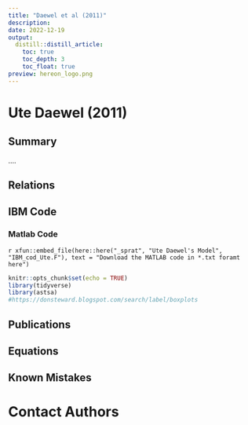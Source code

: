 ```yaml
---
title: "Daewel et al (2011)"
description:
date: 2022-12-19
output:
  distill::distill_article:
    toc: true
    toc_depth: 3
    toc_float: true
preview: hereon_logo.png
---
```



# Ute Daewel (2011) 

## Summary
....


## Relations


## IBM Code

### Matlab Code
<div class="contributor_org">
`r xfun::embed_file(here::here("_sprat", "Ute Daewel's Model", "IBM_cod_Ute.F"), text = "Download the MATLAB code in *.txt foramt here")`
</div>

```r
knitr::opts_chunk$set(echo = TRUE)
library(tidyverse)
library(astsa)
#https://donsteward.blogspot.com/search/label/boxplots
```

## Publications

## Equations

## Known Mistakes


# Contact Authors
